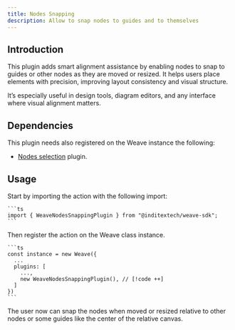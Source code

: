 ```yaml
---
title: Nodes Snapping
description: Allow to snap nodes to guides and to themselves
---
```



## Introduction

This plugin adds smart alignment assistance by enabling nodes to snap to guides or
other nodes as they are moved or resized. It helps users place elements with
precision, improving layout consistency and visual structure.

It’s especially useful in design tools, diagram editors, and any interface where
visual alignment matters.

## Dependencies

This plugin needs also registered on the Weave instance the following:

- [Nodes selection](/docs/main/build/plugins/nodes-selection) plugin.

## Usage

<Accordions>
  <Accordion title="1. Import the plugin" id="import-plugin">
    Start by importing the action with the following import:

    ```ts
    import { WeaveNodesSnappingPlugin } from "@inditextech/weave-sdk";
    ```

  </Accordion>
  <Accordion title="2. Register the plugin" id="register-plugin">
    Then register the action on the Weave class instance.

    ```ts
    const instance = new Weave({
      ...
      plugins: [
        ...,
        new WeaveNodesSnappingPlugin(), // [!code ++]
      ]
    })
    ```

  </Accordion>
  <Accordion title="3. Use the plugin" id="use-the-plugin">
    The user now can snap the nodes when moved or resized relative to other nodes or
    some guides like the center of the relative canvas.

  </Accordion>
</Accordions>
